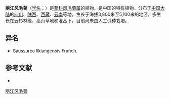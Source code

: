 {{Speciesbox
| name = 丽江风毛菊
| status = 
| status_system = 
| image =
| genus = Saussurea
| species = likiangensis
| authority = Franch.
}}

'''丽江风毛菊'''（[[学名|学名]]：{{lang|la|''Saussurea likiangensis''}}）是[[菊科|菊科]][[风毛菊属|风毛菊属]]的植物，是中国的特有植物。分布于[[中国大陆|中国大陆]]的[[四川|四川]]、[[陕西|陕西]]、[[西藏|西藏]]、[[云南|云南]]等地，生长于海拔3,800米至5,100米的地区，多生长在云杉林缘、高山草地和灌丛下，目前尚未由人工引种栽培。

== 异名 ==
* Saussurea likiangensis Franch.

== 参考文献 ==
<div class="references-small">
* {{cite web| url =http://www.bioinfo.cn/db05/KmzwSpecies.php?action=view&id=5025| title =丽江风毛菊| work =《中国高等植物数据库全库》| publisher =中国科学院微生物研究所| author =昆明植物研究所| accessdate =2009-02-24| deadurl =yes| archiveurl =https://web.archive.org/web/20160305043754/http://www.bioinfo.cn/db05/KmzwSpecies.php?action=view&id=5025| archivedate =2016-03-05}}
</div>
{{Taxonbar|from=Q10877587}}

[[Category:风毛菊属|丽江风毛菊]]


{{植物小作品}}